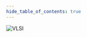 ```yaml
---
hide_table_of_contents: true
---
```


![VLSI](https://link.storjshare.io/jwiaabrozr55ifst54cwzewqsafa/college-notes%2FVLSI%2FL_05%2FDetails_about_Linear_and_PinchOff.png?wrap=0)